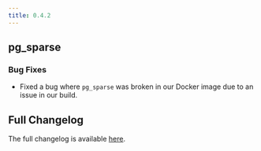 ```yaml
---
title: 0.4.2
---
```


## pg_sparse

### Bug Fixes

- Fixed a bug where `pg_sparse` was broken in our Docker image due to an issue in our build.

## Full Changelog

The full changelog is available [here](https://github.com/paradedb/paradedb/releases/tag/v0.4.2).
